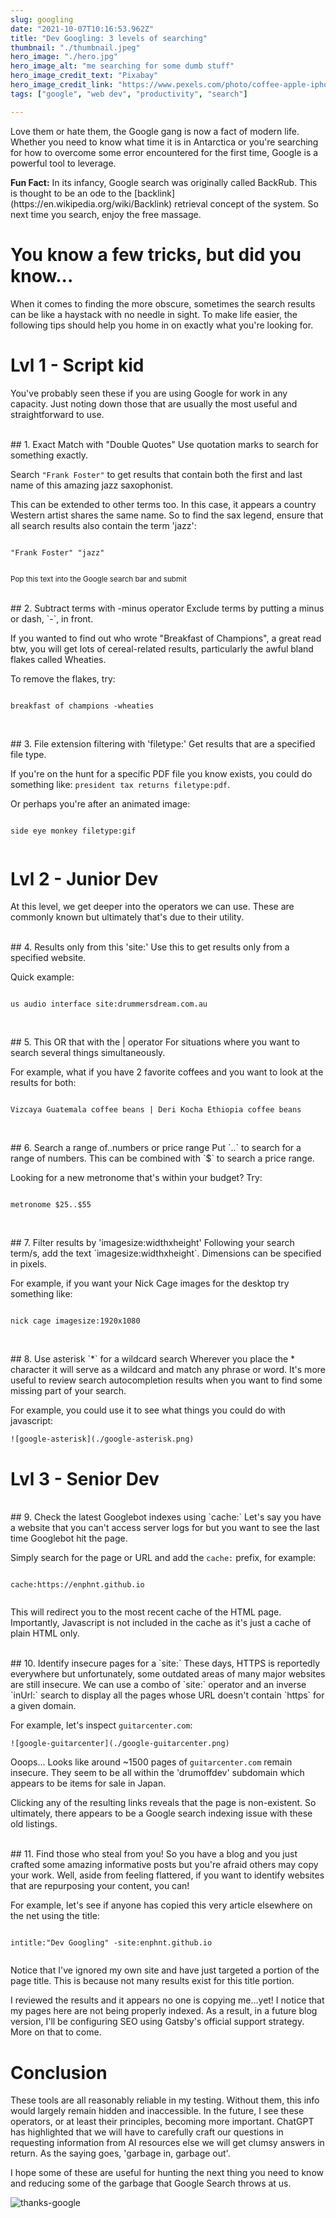 ```yaml
---
slug: googling
date: "2021-10-07T10:16:53.962Z"
title: "Dev Googling: 3 levels of searching"
thumbnail: "./thumbnail.jpeg"
hero_image: "./hero.jpg"
hero_image_alt: "me searching for some dumb stuff"
hero_image_credit_text: "Pixabay"
hero_image_credit_link: "https://www.pexels.com/photo/coffee-apple-iphone-smartphone-38547/"
tags: ["google", "web dev", "productivity", "search"]

---
```


Love them or hate them, the Google gang is now a fact of modern life. Whether you need to know what time it is in Antarctica or you're searching for how to overcome some error encountered for the first time, Google is a powerful tool to leverage.

<div className={note}>
  <strong>Fun Fact:</strong> In its infancy, Google search was originally called BackRub. This is thought to be an ode to the [backlink](https://en.wikipedia.org/wiki/Backlink) retrieval concept of the system. So next time you search, enjoy the free massage.
</div>

# You know a few tricks, but did you know...

When it comes to finding the more obscure, sometimes the search results can be like a haystack with no needle in sight. To make life easier, the following tips should help you home in on exactly what you're looking for.

# Lvl 1 - Script kid
You've probably seen these if you are using Google for work in any capacity. Just noting down those that are usually the most useful and straightforward to use.

<br />
## 1. Exact Match with "Double Quotes"
Use quotation marks to search for something exactly.

Search `"Frank Foster"` to get results that contain both the first and last name of this amazing jazz saxophonist.

This can be extended to other terms too. In this case, it appears a country Western artist shares the same name. So to find the sax legend, ensure that all search results also contain the term 'jazz':

```

"Frank Foster" "jazz"


```
<sup>Pop this text into the Google search bar and submit</sup>

<br />
## 2. Subtract terms with -minus operator
Exclude terms by putting a minus or dash, `-`, in front.

If you wanted to find out who wrote "Breakfast of Champions", a great read btw, you will get lots of cereal-related results, particularly the awful bland flakes called Wheaties.

To remove the flakes, try:

```

breakfast of champions -wheaties


```

<br />
## 3. File extension filtering with 'filetype:'
Get results that are a specified file type.

If you're on the hunt for a specific PDF file you know exists, you could do something like: `president tax returns filetype:pdf`.

Or perhaps you're after an animated image:

```

side eye monkey filetype:gif


```

# Lvl 2 - Junior Dev
At this level, we get deeper into the operators we can use. These are commonly known but ultimately that's due to their utility.

<br />
## 4. Results only from this 'site:'
Use this to get results only from a specified website.

Quick example:

```

us audio interface site:drummersdream.com.au


```

<br />
## 5. This OR that with the | operator
For situations where you want to search several things simultaneously.

For example, what if you have 2 favorite coffees and you want to look at the results for both:

```

Vizcaya Guatemala coffee beans | Deri Kocha Ethiopia coffee beans


```

<br />
## 6. Search a range of..numbers or price range
Put `..` to search for a range of numbers. This can be combined with `$` to search a price range.

Looking for a new metronome that's within your budget? Try:

```

metronome $25..$55


```

<br />
## 7. Filter results by 'imagesize:widthxheight'
Following your search term/s, add the text `imagesize:widthxheight`. Dimensions can be specified in pixels.

For example, if you want your Nick Cage images for the desktop try something like:

```

nick cage imagesize:1920x1080


```

<br />
## 8. Use asterisk `*` for a wildcard search
Wherever you place the * character it will serve as a wildcard and match any phrase or word. It's more useful to review search autocompletion results when you want to find some missing part of your search.

For example, you could use it to see what things you could do with javascript:

    ![google-asterisk](./google-asterisk.png)


# Lvl 3 - Senior Dev

<br />
## 9. Check the latest Googlebot indexes using `cache:`
Let's say you have a website that you can't access server logs for but you want to see the last time Googlebot hit the page.

Simply search for the page or URL and add the `cache:` prefix, for example:

```

cache:https://enphnt.github.io


```

This will redirect you to the most recent cache of the HTML page. Importantly, Javascript is not included in the cache as it's just a cache of plain HTML only.

<br />
## 10. Identify insecure pages for a `site:`
These days, HTTPS is reportedly everywhere but unfortunately, some outdated areas of many major websites are still insecure. We can use a combo of `site:` operator and an inverse `inUrl:` search to display all the pages whose URL doesn't contain `https` for a given domain.

For example, let's inspect `guitarcenter.com`:

    ![google-guitarcenter](./google-guitarcenter.png)


Ooops... Looks like around ~1500 pages of `guitarcenter.com` remain insecure. They seem to be all within the 'drumoffdev' subdomain which appears to be items for sale in Japan.

Clicking any of the resulting links reveals that the page is non-existent. So ultimately, there appears to be a Google search indexing issue with these old listings.

<br />
## 11. Find those who steal from you!
So you have a blog and you just crafted some amazing informative posts but you're afraid others may copy your work. Well, aside from feeling flattered, if you want to identify websites that are repurposing your content, you can!

For example, let's see if anyone has copied this very article elsewhere on the net using the title:

```

intitle:"Dev Googling" -site:enphnt.github.io


```

Notice that I've ignored my own site and have just targeted a portion of the page title. This is because not many results exist for this title portion.

I reviewed the results and it appears no one is copying me...yet! I notice that my pages here are not being properly indexed. As a result, in a future blog version, I'll be configuring SEO using Gatsby's official support strategy. More on that to come.

# Conclusion
These tools are all reasonably reliable in my testing. Without them, this info would largely remain hidden and inaccessible. In the future, I see these operators, or at least their principles, becoming more important. ChatGPT has highlighted that we will have to carefully craft our questions in requesting information from AI resources else we will get clumsy answers in return. As the saying goes, 'garbage in, garbage out'.

I hope some of these are useful for hunting the next thing you need to know and reducing some of the garbage that Google Search throws at us.

![thanks-google](./google-oscar.jpeg)
